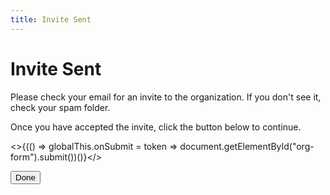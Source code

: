 ```yaml
---
title: Invite Sent
---
```


# Invite Sent

Please check your email for an invite to the organization. If you don't see it, check your spam folder.

Once you have accepted the invite, click the button below to continue.


<RecaptchaLoader />

<>{(() => globalThis.onSubmit = token => document.getElementById("org-form").submit())()}</>

<form
	id="org-form"
	action="https://roblox-ts-org-invite-production.up.railway.app/add-to-team"
	method="post"
	style={{
		display: "flex",
	}}
>
	<input type="hidden" name="username" value={new URLSearchParams(globalThis.location?.search).get("username")} />
	<button
		className="g-recaptcha"
		data-sitekey="6LeJpLIUAAAAANNNvHEWfIBZR08Tamp06xD4yIBy"
		data-callback="onSubmit"
		style={{
			borderRadius: "0.4rem",
			border: "1px solid white",
			boxSizing: "border-box",
			height: "2rem",
			padding: "1rem",
			verticalAlign: "middle",
			lineHeight: 0,
			fontFamily: "var(--ifm-font-family-base)",
			background: "transparent",
			color: "white",
			width: "5rem",
		}}
	>
		Done
	</button>
</form>

<script src="https://www.google.com/recaptcha/api.js"></script>
